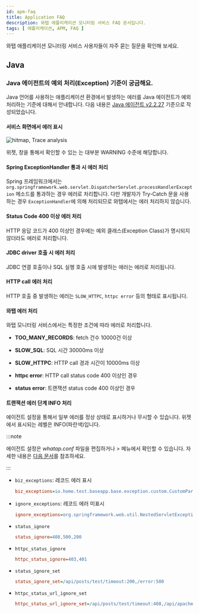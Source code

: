 ```yaml
---
id: apm-faq
title: Application FAQ
description: 와탭 애플리케이션 모니터링 서비스 FAQ 문서입니다.
tags: [ 애플리케이션, APM, FAQ ]
---
```


와탭 애플리케이션 모니터링 서비스 사용자들이 자주 묻는 질문을 확인해 보세요. 

## Java

### Java 에이전트의 예외 처리(Exception) 기준이 궁금해요.

Java 언어를 사용하는 애플리케이션 환경에서 발생하는 에러를 Java 에이전트가 예외 처리하는 기준에 대해서 안내합니다. 다음 내용은 [Java 에이전트 v2.2.27](../release-notes/java/java-2_2_27) 기준으로 작성되었습니다.


#### 서비스 화면에서 에러 표시

![hitmap, Trace analysis](/img/faq/apm-faq-hitmap-error.png)

<Cmdname sid="AA005" className="uitext" /> 위젯, <Cmdname sid="TTL06209" className="uitext" /> 창을 통해서 확인할 수 있는 <Cmdname sid="TTL06087" className="uitext" />는 대부분 <span class="slow">WARNING</span> 수준에 해당합니다.


#### Spring ExceptionHandler 통과 시 에러 처리

Spring 프레임워크에서는 `org.springframework.web.servlet.DispatcherServlet.processHandlerException` 메소드를 통과하는 경우 에러로 처리합니다. 다만 개발자가 Try-Catch 문을 사용하는 경우 `ExceptionHandler`에 의해 처리되므로 와탭에서는 에러 처리하지 않습니다.


#### Status Code 400 이상 에러 처리

HTTP 응답 코드가 400 이상인 경우에는 예외 클래스(Exception Class)가 명시되지 않더라도 에러로 처리합니다.


#### JDBC driver 호출 시 에러 처리

JDBC 연결 호출이나 SQL 실행 호출 시에 발생하는 에러는 에러로 처리됩니다.


#### HTTP call 에러 처리

HTTP 호출 중 발생하는 에러는 `SLOW_HTTPC`, `httpc error` 등의 형태로 표시됩니다.


#### 와탭 에러 처리

와탭 모니터링 서비스에서는 특정한 조건에 따라 에러로 처리합니다.

- **TOO_MANY_RECORDS**: fetch 건수 10000건 이상

- **SLOW_SQL**: SQL 시간 30000ms 이상

- **SLOW_HTTPC**: HTTP call 경과 시간이 10000ms 이상

- **httpc error**: HTTP call status code 400 이상인 경우

- **status error**: 트랜잭션 status code 400 이상인 경우

#### 트랜잭션 에러 단계 INFO 처리

에이전트 설정을 통해서 일부 에러를 정상 상태로 표시하거나 무시할 수 있습니다. <Cmdname sid="AA005" className="uitext" /> 위젯에서 표시되는 레벨은 <span class="normal">INFO</span>(파란색)입니다.

:::note

에이전트 설정은 *whatap.conf* 파일을 편집하거나 <Cmdname sid="management" className="uitext" /> &gt; <Cmdname sid="agent_configuration" className="uitext" /> 메뉴에서 확인할 수 있습니다. 자세한 내용은 [다음 문서](../java/set-agent)를 참조하세요.

:::

- `biz_exceptions`: 레코드 에러 표시

  ```ini title="whatap.conf"
  biz_exceptions=io.home.test.baseapp.base.exception.custom.CustomParameterizedException
  ```

- `ignore_exceptions`: 레코드 에러 미표시

  ```ini title="whatap.conf"
  ignore_exceptions=org.springframework.web.util.NestedServletException
  ```

- `status_ignore`

  ```ini title="whatap.conf"
  status_ignore=408,500,200
  ```

- `httpc_status_ignore`

  ```ini title="whatap.conf"
  httpc_status_ignore=403,401
  ```

- `status_ignore_set`

  ```ini title="whatap.conf"
  status_ignore_set=/api/posts/test/timeout:200,/error:500
  ```

- `httpc_status_url_ignore_set`

  ```ini title="whatap.conf"
  httpc_status_url_ignore_set=/api/posts/test/timeout:408,/api/apache/httpclient/posts/timeout:500
  ```
